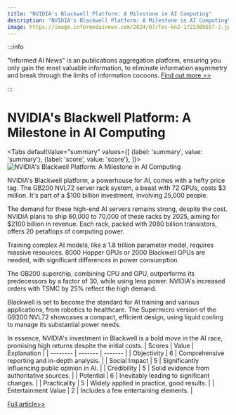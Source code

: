 ```yaml
---
title: "NVIDIA's Blackwell Platform: A Milestone in AI Computing"
description: "NVIDIA's Blackwell Platform: A Milestone in AI Computing"
image: https://image.informedainews.com/2024/07/Tec-knJ-1722309657-2.jpg
---
```



:::info

"Informed AI News" is an publications aggregation platform, ensuring you only gain the most valuable information, to eliminate information asymmetry and break through the limits of information cocoons.  [Find out more >>](/)

:::

# NVIDIA's Blackwell Platform: A Milestone in AI Computing


<Tabs
	defaultValue="summary"
	values={[
	{label: 'summary', value: 'summary'},
	{label: 'score', value: 'score'},
]}>
<TabItem value="summary">
<img
  src="https://image.informedainews.com/2024/07/Tec-knJ-1722309657-2.jpg"
  alt="NVIDIA's Blackwell Platform: A Milestone in AI Computing"
/>



NVIDIA's Blackwell platform, a powerhouse for AI, comes with a hefty price tag. The GB200 NVL72 server rack system, a beast with 72 GPUs, costs $3 million. It's part of a $100 billion investment, involving 25,000 people.

The demand for these high-end AI servers remains strong, despite the cost. NVIDIA plans to ship 60,000 to 70,000 of these racks by 2025, aiming for $2100 billion in revenue. Each rack, packed with 2080 billion transistors, offers 20 petaflops of computing power.

Training complex AI models, like a 1.8 trillion parameter model, requires massive resources. 8000 Hopper GPUs or 2000 Blackwell GPUs are needed, with significant differences in power consumption.

The GB200 superchip, combining CPU and GPU, outperforms its predecessors by a factor of 30, while using less power. NVIDIA's increased orders with TSMC by 25% reflect the high demand.

Blackwell is set to become the standard for AI training and various applications, from robotics to healthcare. The Supermicro version of the GB200 NVL72 showcases a compact, efficient design, using liquid cooling to manage its substantial power needs.

In essence, NVIDIA's investment in Blackwell is a bold move in the AI race, promising high returns despite the initial costs.
</TabItem>
<TabItem value="score">
	| Scores     | Value   | Explanation |
	| -------- | ------- | ------- |
	| Objectivity  | 6    | Comprehensive reporting and in-depth analysis.    |
	| Social Impact | 5     | Significantly influencing public opinion in AI.    |
	| Credibility    | 5    | Solid evidence from authoritative sources.    |
	| Potential    | 6    | Inevitably leading to significant changes.    |
	| Practicality    | 5    | Widely applied in practice, good results.    |
	| Entertainment Value    | 2    | Includes a few entertaining elements.    |
</TabItem>
</Tabs>

[Full article>>](https://www.cnbeta.com.tw/articles/tech/1440123.htm)
